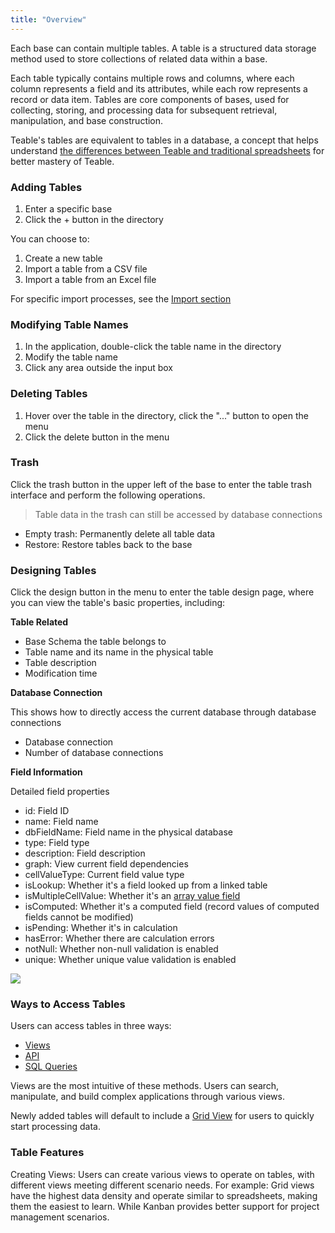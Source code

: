 ```yaml
---
title: "Overview"
---
```


Each base can contain multiple tables. A table is a structured data storage method used to store collections of related data within a base.

Each table typically contains multiple rows and columns, where each column represents a field and its attributes, while each row represents a record or data item. Tables are core components of bases, used for collecting, storing, and processing data for subsequent retrieval, manipulation, and base construction.

Teable's tables are equivalent to tables in a database, a concept that helps understand [the differences between Teable and traditional spreadsheets](/en/compare/teable-vs-excel) for better mastery of Teable.

### Adding Tables

1. Enter a specific base
2. Click the + button in the directory

You can choose to:

1. Create a new table
2. Import a table from a CSV file
3. Import a table from an Excel file

For specific import processes, see the [Import section](/en/basic/table/import)

### Modifying Table Names

1. In the application, double-click the table name in the directory
2. Modify the table name
3. Click any area outside the input box

### Deleting Tables

1. Hover over the table in the directory, click the "..." button to open the menu
2. Click the delete button in the menu

### Trash

Click the trash button in the upper left of the base to enter the table trash interface and perform the following operations.

> Table data in the trash can still be accessed by database connections

* Empty trash: Permanently delete all table data
* Restore: Restore tables back to the base

### Designing Tables

Click the design button in the menu to enter the table design page, where you can view the table's basic properties, including:

**Table Related**

* Base Schema the table belongs to
* Table name and its name in the physical table
* Table description
* Modification time

**Database Connection**

This shows how to directly access the current database through database connections

* Database connection
* Number of database connections

**Field Information**

Detailed field properties

* id: Field ID
* name: Field name
* dbFieldName: Field name in the physical database
* type: Field type
* description: Field description
* graph: View current field dependencies
* cellValueType: Current field value type
* isLookup: Whether it's a field looked up from a linked table
* isMultipleCellValue: Whether it's an [array value field](/en/basic/field/common/is-multiple-value)
* isComputed: Whether it's a computed field (record values of computed fields cannot be modified)
* isPending: Whether it's in calculation
* hasError: Whether there are calculation errors
* notNull: Whether non-null validation is enabled
* unique: Whether unique value validation is enabled

![](/images/2025-02-14-15-15-36.png)

### Ways to Access Tables

Users can access tables in three ways:

* [Views](/en/basic/view)
* [API](/en/api-doc)
* [SQL Queries](/en/api-doc/sql-query)

Views are the most intuitive of these methods. Users can search, manipulate, and build complex applications through various views.

Newly added tables will default to include a [Grid View](/en/basic/view/grid) for users to quickly start processing data.

### Table Features

Creating Views: Users can create various views to operate on tables, with different views meeting different scenario needs. For example: Grid views have the highest data density and operate similar to spreadsheets, making them the easiest to learn. While Kanban provides better support for project management scenarios.

